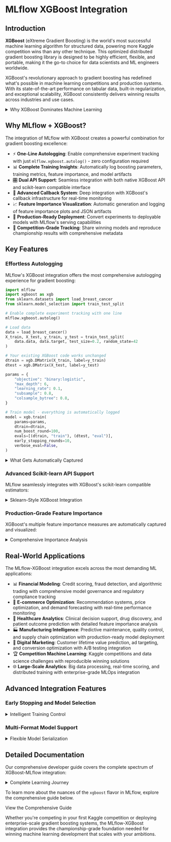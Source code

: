 
# MLflow XGBoost Integration

## Introduction

**XGBoost** (eXtreme Gradient Boosting) is the world's most successful machine learning algorithm for structured data, powering more Kaggle competition wins than any other technique. This optimized distributed gradient boosting library is designed to be highly efficient, flexible, and portable, making it the go-to choice for data scientists and ML engineers worldwide.

XGBoost's revolutionary approach to gradient boosting has redefined what's possible in machine learning competitions and production systems. With its state-of-the-art performance on tabular data, built-in regularization, and exceptional scalability, XGBoost consistently delivers winning results across industries and use cases.

<details>
  <summary>Why XGBoost Dominates Machine Learning</summary>

  #### Performance Excellence
  - 🏆 **Competition Proven**: Most Kaggle competition wins of any ML algorithm
  - ⚡ **Blazing Fast**: Optimized C++ implementation with parallel processing
  - 🎯 **Superior Accuracy**: Advanced regularization and tree pruning techniques
  - 📊 **Handles Everything**: Missing values, categorical features, and imbalanced datasets natively

  #### Production-Ready Architecture
  - 🚀 **Scalable by Design**: Built-in distributed training across multiple machines
  - 💾 **Memory Efficient**: Advanced memory management and sparse data optimization
  - 🔧 **Flexible Deployment**: Support for multiple platforms and programming languages
  - 📈 **Incremental Learning**: Continue training with new data without starting over

</details>

## Why MLflow + XGBoost?

The integration of MLflow with XGBoost creates a powerful combination for gradient boosting excellence:

- ⚡ **One-Line Autologging**: Enable comprehensive experiment tracking with just `mlflow.xgboost.autolog()` - zero configuration required
- 📊 **Complete Training Insights**: Automatically log boosting parameters, training metrics, feature importance, and model artifacts
- 🎛️ **Dual API Support**: Seamless integration with both native XGBoost API and scikit-learn compatible interface
- 🔄 **Advanced Callback System**: Deep integration with XGBoost's callback infrastructure for real-time monitoring
- 📈 **Feature Importance Visualization**: Automatic generation and logging of feature importance plots and JSON artifacts
- 🚀 **Production-Ready Deployment**: Convert experiments to deployable models with MLflow's serving capabilities
- 👥 **Competition-Grade Tracking**: Share winning models and reproduce championship results with comprehensive metadata

## Key Features

### Effortless Autologging

MLflow's XGBoost integration offers the most comprehensive autologging experience for gradient boosting:

```python
import mlflow
import xgboost as xgb
from sklearn.datasets import load_breast_cancer
from sklearn.model_selection import train_test_split

# Enable complete experiment tracking with one line
mlflow.xgboost.autolog()

# Load data
data = load_breast_cancer()
X_train, X_test, y_train, y_test = train_test_split(
    data.data, data.target, test_size=0.2, random_state=42
)

# Your existing XGBoost code works unchanged
dtrain = xgb.DMatrix(X_train, label=y_train)
dtest = xgb.DMatrix(X_test, label=y_test)

params = {
    "objective": "binary:logistic",
    "max_depth": 6,
    "learning_rate": 0.1,
    "subsample": 0.8,
    "colsample_bytree": 0.8,
}

# Train model - everything is automatically logged
model = xgb.train(
    params=params,
    dtrain=dtrain,
    num_boost_round=100,
    evals=[(dtrain, "train"), (dtest, "eval")],
    early_stopping_rounds=10,
    verbose_eval=False,
)
```

<details>
  <summary>What Gets Automatically Captured</summary>

  #### Comprehensive Parameter Tracking
  - ⚙️ **Boosting Parameters**: Learning rate, max depth, regularization parameters, objective function
  - 🎯 **Training Configuration**: Number of boosting rounds, early stopping settings, evaluation metrics
  - 🔧 **Advanced Settings**: Subsample ratios, column sampling, tree construction parameters

  #### Real-Time Training Metrics
  - 📈 **Training Progress**: Loss and custom metrics tracked across all boosting iterations
  - 📊 **Validation Metrics**: Complete evaluation dataset performance throughout training
  - 🛑 **Early Stopping Integration**: Best iteration tracking and stopping criteria logging
  - 🎯 **Custom Metrics**: Any user-defined evaluation functions automatically captured

</details>

### Advanced Scikit-learn API Support

MLflow seamlessly integrates with XGBoost's scikit-learn compatible estimators:

<details>
  <summary>Sklearn-Style XGBoost Integration</summary>

  - 🔧 **XGBClassifier & XGBRegressor**: Full support for scikit-learn style estimators
  - 🔄 **Pipeline Integration**: Works seamlessly with scikit-learn pipelines and preprocessing
  - 🎯 **Hyperparameter Tuning**: GridSearchCV and RandomizedSearchCV with child run creation
  - 📊 **Cross-Validation**: Built-in support for sklearn's cross-validation framework
  - 🏷️ **Model Registry**: Automatic model registration with staging and approval workflows

</details>

### Production-Grade Feature Importance

XGBoost's multiple feature importance measures are automatically captured and visualized:

<details>
  <summary>Comprehensive Importance Analysis</summary>

  #### Multiple Importance Metrics
  - **Weight**: Number of times a feature is used to split data across all trees
  - **Gain**: Average gain when splitting on a feature (most commonly used)
  - **Cover**: Average coverage of a feature when splitting (relative sample count)
  - **Total Gain**: Total gain when splitting on a feature across all splits

  #### Automatic Visualization
  - 📊 **Publication-Ready Plots**: Professional feature importance charts with customizable styling
  - 🎨 **Multi-Class Support**: Proper handling of importance across multiple output classes
  - 📱 **Responsive Design**: Charts optimized for different display sizes and formats
  - 💾 **Artifact Storage**: Both plots and raw data automatically saved to MLflow

</details>

## Real-World Applications

The MLflow-XGBoost integration excels across the most demanding ML applications:

- 📊 **Financial Modeling**: Credit scoring, fraud detection, and algorithmic trading with comprehensive model governance and regulatory compliance tracking
- 🛒 **E-commerce Optimization**: Recommendation systems, price optimization, and demand forecasting with real-time performance monitoring
- 🏥 **Healthcare Analytics**: Clinical decision support, drug discovery, and patient outcome prediction with detailed feature importance analysis
- 🏭 **Manufacturing Intelligence**: Predictive maintenance, quality control, and supply chain optimization with production-ready model deployment
- 🎯 **Digital Marketing**: Customer lifetime value prediction, ad targeting, and conversion optimization with A/B testing integration
- 🏆 **Competition Machine Learning**: Kaggle competitions and data science challenges with reproducible winning solutions
- 🌐 **Large-Scale Analytics**: Big data processing, real-time scoring, and distributed training with enterprise-grade MLOps integration

## Advanced Integration Features

### Early Stopping and Model Selection

<details>
  <summary>Intelligent Training Control</summary>

  - 🛑 **Smart Early Stopping**: Automatic logging of stopped iteration and best iteration metrics
  - 📈 **Validation Curves**: Complete training and validation metric progression tracking
  - 🎯 **Best Model Extraction**: Automatic identification and logging of optimal model state
  - 📊 **Training Diagnostics**: Overfitting detection and training stability analysis

</details>

### Multi-Format Model Support

<details>
  <summary>Flexible Model Serialization</summary>

  - 📦 **Native XGBoost Format**: Optimal performance with `.json`, `.ubj`, and legacy formats
  - 🔄 **Cross-Platform Compatibility**: Models that work across different XGBoost versions
  - 🚀 **PyFunc Integration**: Generic Python function interface for deployment flexibility
  - 📋 **Model Signatures**: Automatic input/output schema inference for production safety

</details>

## Detailed Documentation

Our comprehensive developer guide covers the complete spectrum of XGBoost-MLflow integration:

<details>
  <summary>Complete Learning Journey</summary>

  #### Foundation Skills
  - ⚡ Set up one-line autologging for immediate experiment tracking across native and sklearn APIs
  - 🎛️ Master both XGBoost native API and scikit-learn compatible estimators
  - 📊 Understand parameter logging for simple models and complex ensemble configurations
  - 🔧 Configure advanced logging parameters for custom training scenarios and callbacks

  #### Advanced Techniques
  - 🔍 Implement comprehensive hyperparameter tuning with Optuna, GridSearchCV, and custom optimization
  - 📈 Leverage feature importance visualization for model interpretation and feature selection
  - 🚀 Deploy XGBoost models with MLflow's serving infrastructure for production use
  - 📦 Work with different model formats and understand their performance trade-offs

  #### Production Excellence
  - 🏭 Build production-ready ML pipelines with proper experiment tracking and model governance
  - 👥 Implement team collaboration workflows for shared XGBoost model development
  - 🔍 Set up distributed training and model monitoring in production environments
  - 📋 Establish model registry workflows for staging, approval, and deployment processes

</details>

To learn more about the nuances of the `xgboost` flavor in MLflow, explore the comprehensive guide below.

<Link className="button button--primary" to="/ml/traditional-ml/xgboost/guide">
  <span>View the Comprehensive Guide</span>
</Link>

Whether you're competing in your first Kaggle competition or deploying enterprise-scale gradient boosting systems, the MLflow-XGBoost integration provides the championship-grade foundation needed for winning machine learning development that scales with your ambitions.